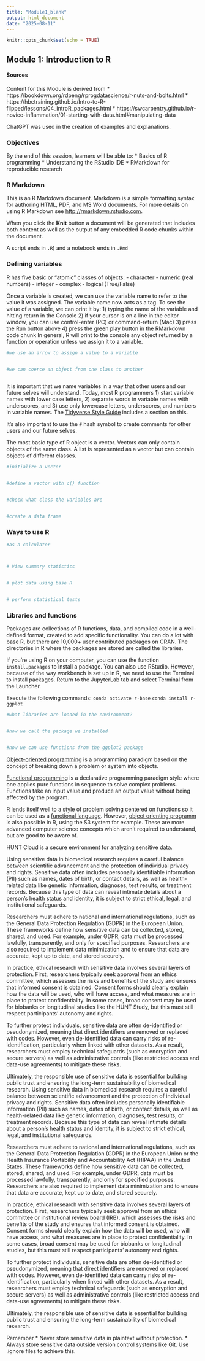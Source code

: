 ```yaml
---
title: "Module1_blank"
output: html_document
date: "2025-08-11"
---
```


```r
knitr::opts_chunk$set(echo = TRUE)
```

## Module 1: Introduction to R

#### Sources
Content for this Module is derived from
* https://bookdown.org/rdpeng/rprogdatascience/r-nuts-and-bolts.html
* https://hbctraining.github.io/Intro-to-R-flipped/lessons/04_introR_packages.html
* https://swcarpentry.github.io/r-novice-inflammation/01-starting-with-data.html#manipulating-data

ChatGPT was used in the creation of examples and explanations.

### Objectives
By the end of this session, learners will be able to:
  * Basics of R programming
  * Understanding the RStudio IDE
  * RMarkdown for reproducible research

### R Markdown
This is an R Markdown document. Markdown is a simple formatting syntax for authoring HTML, PDF, and MS Word documents. For more details on using R Markdown see <http://rmarkdown.rstudio.com>.

When you click the **Knit** button a document will be generated that includes both content as well as the output of any embedded R code chunks within the document. 

A script ends in `.R`) and a notebook ends in `.Rmd`

### Defining variables
R has five basic or “atomic” classes of objects:
- character
- numeric (real numbers)
- integer
- complex
- logical (True/False)

Once a variable is created, we can use the variable name to refer to the value it was assigned. The variable name now acts as a tag. To see the value of a variable, we can print it by:
1) typing the name of the variable and hitting return in the Console
2) if your cursor is on a line in the editor window, you can use control-enter (PC) or command-return (Mac)
3) press the Run button above
4) press the green play button in the RMarkdown code chunk
In general, R will print to the console any object returned by a function or operation unless we assign it to a variable.

```r

#we use an arrow to assign a value to a variable


#we can coerce an object from one class to another



```

It is important that we name variables in a way that other users and our future selves will understand. Today, most R programmers 1) start variable names with lower case letters, 2) separate words in variable names with underscores, and 3) use only lowercase letters, underscores, and numbers in variable names. The [Tidyverse Style Guide](https://style.tidyverse.org/syntax.html) includes a section on this.

It's also important to use the `#` hash symbol to create comments for other users and our future selves.

The most basic type of R object is a vector. Vectors can only contain objects of the same class. A list is represented as a vector but can contain objects of different classes.

```r

#initialize a vector


#define a vector with c() function


#check what class the variables are


#create a data frame


```



### Ways to use R
```r

#as a calculator



# View summary statistics


# plot data using base R


# perform statistical tests


```


### Libraries and functions
Packages are collections of R functions, data, and compiled code in a well-defined format, created to add specific functionality. You can do a lot with base R, but there are 10,000+ user contributed packages on CRAN. The directories in R where the packages are stored are called the libraries.

If you're using R on your computer, you can use the function `install.packages` to install a package. You can also use RStudio. However, because of the way workbench is set up in R, we need to use the Terminal to install packages. Return to the JupyterLab tab and select Terminal from the Launcher. 

Execute the following commands:
`conda activate r-base`
`conda install r-ggplot`

```r

#what libraries are loaded in the environment?


#now we call the package we installed


#now we can use functions from the ggplot2 package


```

[Object-oriented programming](https://www.turing.com/kb/object-oriented-programming-help-the-developers-to-code-better) is a programming paradigm based on the concept of breaking down a problem or system into objects.

[Functional programming](https://www.turing.com/kb/introduction-to-functional-programming) is a declarative programming paradigm style where one applies pure functions in sequence to solve complex problems. Functions take an input value and produce an output value without being affected by the program.

R lends itself well to a style of problem solving centered on functions so it can be used as a [functional language](https://adv-r.hadley.nz/oo.html). However, [object orienting programm](https://adv-r.hadley.nz/oo.html) is also possible in R, using the S3 system for example. These are more advanced computer science concepts which aren't required to understand, but are good to be aware of.

HUNT Cloud is a secure environment for analyzing sensitive data.

Using sensitive data in biomedical research requires a careful balance between scientific advancement and the protection of individual privacy and rights. Sensitive data often includes personally identifiable information (PII) such as names, dates of birth, or contact details, as well as health-related data like genetic information, diagnoses, test results, or treatment records. Because this type of data can reveal intimate details about a person’s health status and identity, it is subject to strict ethical, legal, and institutional safeguards.

Researchers must adhere to national and international regulations, such as the General Data Protection Regulation (GDPR) in the European Union. These frameworks define how sensitive data can be collected, stored, shared, and used. For example, under GDPR, data must be processed lawfully, transparently, and only for specified purposes. Researchers are also required to implement data minimization and to ensure that data are accurate, kept up to date, and stored securely.

In practice, ethical research with sensitive data involves several layers of protection. First, researchers typically seek approval from an ethics committee, which assesses the risks and benefits of the study and ensures that informed consent is obtained. Consent forms should clearly explain how the data will be used, who will have access, and what measures are in place to protect confidentiality. In some cases, broad consent may be used for biobanks or longitudinal studies like the HUNT Study, but this must still respect participants’ autonomy and rights.

To further protect individuals, sensitive data are often de-identified or pseudonymized, meaning that direct identifiers are removed or replaced with codes. However, even de-identified data can carry risks of re-identification, particularly when linked with other datasets. As a result, researchers must employ technical safeguards (such as encryption and secure servers) as well as administrative controls (like restricted access and data-use agreements) to mitigate these risks.

Ultimately, the responsible use of sensitive data is essential for building public trust and ensuring the long-term sustainability of biomedical research. Using sensitive data in biomedical research requires a careful balance between scientific advancement and the protection of individual privacy and rights. Sensitive data often includes personally identifiable information (PII) such as names, dates of birth, or contact details, as well as health-related data like genetic information, diagnoses, test results, or treatment records. Because this type of data can reveal intimate details about a person’s health status and identity, it is subject to strict ethical, legal, and institutional safeguards.

Researchers must adhere to national and international regulations, such as the General Data Protection Regulation (GDPR) in the European Union or the Health Insurance Portability and Accountability Act (HIPAA) in the United States. These frameworks define how sensitive data can be collected, stored, shared, and used. For example, under GDPR, data must be processed lawfully, transparently, and only for specified purposes. Researchers are also required to implement data minimization and to ensure that data are accurate, kept up to date, and stored securely.

In practice, ethical research with sensitive data involves several layers of protection. First, researchers typically seek approval from an ethics committee or institutional review board (IRB), which assesses the risks and benefits of the study and ensures that informed consent is obtained. Consent forms should clearly explain how the data will be used, who will have access, and what measures are in place to protect confidentiality. In some cases, broad consent may be used for biobanks or longitudinal studies, but this must still respect participants’ autonomy and rights.

To further protect individuals, sensitive data are often de-identified or pseudonymized, meaning that direct identifiers are removed or replaced with codes. However, even de-identified data can carry risks of re-identification, particularly when linked with other datasets. As a result, researchers must employ technical safeguards (such as encryption and secure servers) as well as administrative controls (like restricted access and data-use agreements) to mitigate these risks.

Ultimately, the responsible use of sensitive data is essential for building public trust and ensuring the long-term sustainability of biomedical research.

Remember
* Never store sensitive data in plaintext without protection.
* Always store sensitive data outside version control systems like Git. Use .ignore files to achieve this.



